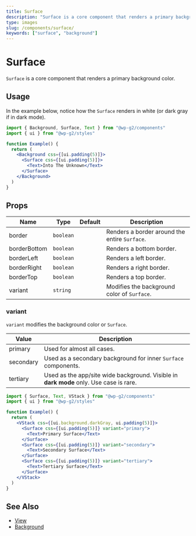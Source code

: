 ```yaml
---
title: Surface
description: "Surface is a core component that renders a primary background color."
type: images
slug: /components/surface/
keywords: ["surface", "background"]
---
```


# Surface

`Surface` is a core component that renders a primary background color.

## Usage

In the example below, notice how the `Surface` renders in white (or dark gray if in dark mode).

```jsx live
import { Background, Surface, Text } from "@wp-g2/components"
import { ui } from "@wp-g2/styles"

function Example() {
  return (
    <Background css={[ui.padding(5)]}>
      <Surface css={[ui.padding(5)]}>
        <Text>Into The Unknown</Text>
      </Surface>
    </Background>
  )
}
```

## Props

| Name         | Type      | Default | Description                                   |
| ------------ | --------- | ------- | --------------------------------------------- |
| border       | `boolean` |         | Renders a border around the entire `Surface`. |
| borderBottom | `boolean` |         | Renders a bottom border.                      |
| borderLeft   | `boolean` |         | Renders a left border.                        |
| borderRight  | `boolean` |         | Renders a right border.                       |
| borderTop    | `boolean` |         | Renders a top border.                         |
| variant      | `string`  |         | Modifies the background color of `Surface`.   |

### variant

`variant` modifies the background color or `Surface`.

| Value     | Description                                                                            |
| --------- | -------------------------------------------------------------------------------------- |
| primary   | Used for almost all cases.                                                             |
| secondary | Used as a secondary background for inner `Surface` components.                         |
| tertiary  | Used as the app/site wide background. Visible in **dark mode** only. Use case is rare. |

```jsx live
import { Surface, Text, VStack } from "@wp-g2/components"
import { ui } from "@wp-g2/styles"

function Example() {
  return (
    <VStack css={[ui.background.darkGray, ui.padding(5)]}>
      <Surface css={[ui.padding(5)]} variant="primary">
        <Text>Primary Surface</Text>
      </Surface>
      <Surface css={[ui.padding(5)]} variant="secondary">
        <Text>Secondary Surface</Text>
      </Surface>
      <Surface css={[ui.padding(5)]} variant="tertiary">
        <Text>Tertiary Surface</Text>
      </Surface>
    </VStack>
  )
}
```

## See Also

- [View](/components/view/)
- [Background](/components/background/)
